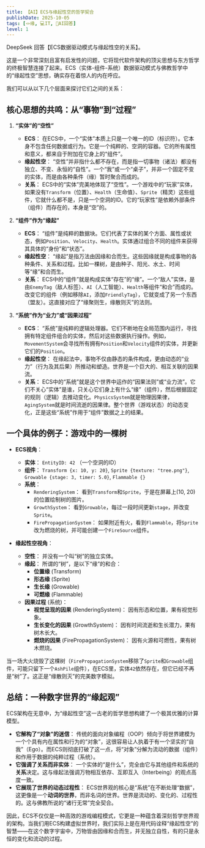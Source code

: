 ```yaml
---
title: 【AI】ECS与缘起性空的哲学契合
publishDate: 2025-10-05
tags: [🪢缘, 💻IT, 🤖AI回答]
level: 1
---
```



<Aside type="caution" title="🤖AI警告">DeepSeek 回答【ECS数据驱动模式与缘起性空的关系】。</Aside>

这是一个非常深刻且富有启发性的问题，它将现代软件架构的顶尖思想与东方哲学的终极智慧连接了起来。ECS（实体-组件-系统）数据驱动模式与佛教哲学中的“缘起性空”思想，确实存在着惊人的内在呼应。

我们可以从以下几个层面来探讨它们之间的关系：

## 核心思想的共鸣：从“事物”到“过程”

1.  **“实体”的“空性”**
    *   **ECS**： 在ECS中，一个“实体”本质上只是一个唯一的ID（标识符）。它本身不包含任何数据或行为。它是一个纯粹的、空洞的容器。它的所有属性和意义，都来自于附加在它身上的“组件”。
    *   **缘起性空**： “空性”并非指什么都不存在，而是指一切事物（诸法）都没有独立、不变、永恒的“自性”。一个“我”或一个“桌子”，并非一个固定不变的实体，而是由各种条件（缘）暂时聚合而成的。
    *   **关系**： ECS中的“实体”完美地体现了“空性”。一个游戏中的“玩家”实体，如果没有`Transform`（位置）、`Health`（生命值）、`Sprite`（精灵）这些组件，它就什么都不是，只是一个空洞的ID。它的“玩家性”是依赖外部条件（组件）而存在的，本身是“空”的。

2.  **“组件”作为“缘起”**
    *   **ECS**： “组件”是纯粹的数据块。它们代表了实体的某个方面、属性或状态，例如`Position`、`Velocity`、`Health`。实体通过组合不同的组件来获得其具体的“身份”和“状态”。
    *   **缘起性空**： “缘起”是指万法由因缘和合而生。这些因缘就是构成事物的各种条件、关系和过程。比如一棵树，是由种子、阳光、水土、时间等“缘”和合而生。
    *   **关系**： ECS中的“组件”就是构成实体“存在”的“缘”。一个“敌人”实体，是由`EnemyTag`（敌人标签）、`AI`（人工智能）、`Health`等组件“和合”而成的。改变它的组件（例如移除`AI`，添加`FriendlyTag`），它就变成了另一个东西（盟友）。这直接对应了“缘聚则生，缘散则灭”的法则。

3.  **“系统”作为“业力”或“因果过程”**
    *   **ECS**： “系统”是纯粹的逻辑处理器。它们不断地在全局范围内运行，寻找拥有特定组件组合的实体，然后对这些数据执行操作。例如，`MovementSystem`会寻找所有拥有`Position`和`Velocity`组件的实体，并更新它们的`Position`。
    *   **缘起性空**： 在缘起法中，事物不仅由静态的条件构成，更由动态的“业力”（行为及其后果）所推动和塑造。世界是一个巨大的、相互关联的因果流。
    *   **关系**： ECS中的“系统”就是这个世界中运作的“因果法则”或“业力流”。它们不关心“实体”是谁，只关心它们身上有什么“缘”（组件），然后根据固定的规则（逻辑）去推动变化。`PhysicsSystem`就是物理因果律，`AgingSystem`就是时间流逝的因果律。整个世界（游戏状态）的动态变化，正是这些“系统”作用于“组件”数据之上的结果。

## 一个具体的例子：游戏中的一棵树

*   **ECS视角**：
    *   **实体**： `EntityID: 42` （一个空洞的ID）
    *   **组件**： `Transform {x: 10, y: 20}`, `Sprite {texture: "tree.png"}`, `Growable {stage: 3, timer: 5.0}`, `Flammable {}`
    *   **系统**：
        *   `RenderingSystem`： 看到`Transform`和`Sprite`，于是在屏幕上(10, 20)的位置绘制树的图片。
        *   `GrowthSystem`： 看到`Growable`，每过一段时间更新`stage`，并改变`Sprite`。
        *   `FirePropagationSystem`： 如果附近有火，看到`Flammable`，将`Sprite`改为燃烧的树，并可能创建一个`FireSource`组件。

*   **缘起性空视角**：
    *   **空性**： 并没有一个叫“树”的独立实体。
    *   **缘起**： 所谓的“树”，是以下“缘”的和合：
        *   **位置缘** (Transform)
        *   **形态缘** (Sprite)
        *   **生长缘** (Growable)
        *   **可燃缘** (Flammable)
    *   **因果过程** (系统)：
        *   **视觉呈现的因果** (RenderingSystem)： 因有形态和位置，果有视觉形象。
        *   **生长变化的因果** (GrowthSystem)： 因有时间流逝和生长潜力，果有树木长大。
        *   **燃烧的因果** (FirePropagationSystem)： 因有火源和可燃性，果有树木燃烧。

当一场大火烧毁了这棵树（`FirePropagationSystem`移除了`Sprite`和`Growable`组件，可能只留下一个`AshPile`组件），在ECS里，实体`42`依然存在，但它已经不再是“树”了。这正是“缘散则灭”的完美数字模拟。

## 总结：一种数字世界的“缘起观”

ECS架构在无意中，为“缘起性空”这一古老的哲学思想构建了一个极其优雅的计算模型。

*   **它解构了“对象”的迷信**： 传统的面向对象编程（OOP）倾向于将世界建模为一个个具有内在属性和行为的“对象”，这很容易让人执着于有一个坚实的“自我”（Ego）。而ECS则彻底打破了这一点，将“对象”分解为流动的数据（组件）和作用于数据的纯粹过程（系统）。
*   **它强调了关系而非实体**： 一个实体的“是什么”，完全由它与其他组件和系统的**关系**决定。这与缘起法强调万物相互依存、互即互入（Interbeing）的观点高度一致。
*   **它展现了世界的动态过程性**： ECS世界观的核心是“系统”在不断处理“数据”，这更像是一个**动词的世界**，而非名词的世界。世界是流动的、变化的、过程性的。这与佛教所说的“诸行无常”完全契合。

因此，ECS不仅仅是一种高效的游戏编程模式，它更是一种蕴含着深刻哲学世界观的架构。当我们用ECS构建虚拟世界时，我们实际上是在用代码诠释“缘起性空”的智慧——在这个数字宇宙中，万物皆由因缘和合而生，并无独立自性，有的只是永恒的变化和流动的过程。

